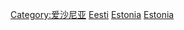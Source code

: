 {{Catnav|頁面分類|地理|国家|欧洲国家|愛沙尼亞}}
{{Catnav|頁面分類|地理|国家|按國家分類|各國地理}}
{{Catnav|頁面分類|各種主題的頁面分類|依大洲来作的分类|各大洲地理|欧洲地理}}
{{Catnav|頁面分類|各種主題的頁面分類|按國家分類|各國地理}}
{{Commons category|Geography of Estonia}}

[[Category:爱沙尼亚|Category:爱沙尼亚]]
[[Category:欧洲各国地理|Eesti]]
[[Category:东欧地理|Estonia]]
[[Category:北歐地理|Estonia]]